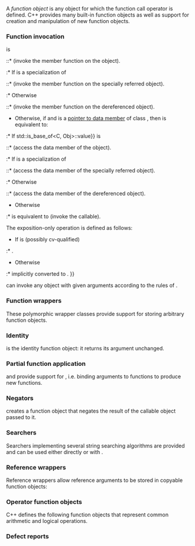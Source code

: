 {{title|Function objects}}
{{cpp/utility/functional/navbar}}

A ''function object'' is any object for which the function call operator is defined.  C++ provides many built-in function objects as well as support for creation and manipulation of new function objects.

===Function invocation===
{{rrev|since=c++11|
The exposition-only operation {{box|{{tti|INVOKE}}{{c/core|(f, arg_0, arg_1, arg_2, ..., arg_N)}}}} is defined as follows:

Let type {{tt|Obj}} be the unqualified type of {{c|arg_0}} (i.e., {{c/core|std::remove_cv&lt;std::remove_reference&lt;decltype(arg_0)&gt;::type&gt;::type}})
* If {{c|f}} is a [[cpp/language/pointer#Pointers to member functions|pointer to member function]] of class {{tt|C}}, then {{box|{{tti|INVOKE}}{{c/core|(f, obj, arg_1, arg_2, ..., arg_N)}}}} is equivalent to:
:* If {{c|std::is_same&lt;C, Obj&gt;::value {{!!}} std::is_base_of&lt;C, Obj&gt;::value}} is {{c|true}}
::* {{c|(obj.*f)(arg_1, arg_2, ..., arg_N)}} (invoke the member function on the object).
:* If {{tt|Obj}} is a specialization of {{lc|std::reference_wrapper}}
::* {{c|(obj.get().*f)(arg_1, arg_2, ..., arg_N)}} (invoke the member function on the specially referred object).
:* Otherwise
::* {{c|((*obj).*f)(arg_1, arg_2, ..., arg_N)}} (invoke the member function on the dereferenced object).
* Otherwise, if {{c|1=N == 0}} and {{c|f}} is a [[cpp/language/pointer#Pointers to data members|pointer to data member]] of class {{tt|C}}, then {{box|{{tti|INVOKE}}{{c/core|(mptr, obj)}}}} is equivalent to:
:* If {{c|std::is_same&lt;C, Obj&gt;::value {{!!}} std::is_base_of&lt;C, Obj&gt;::value}} is {{c|true}}
::* {{c|obj.*mptr}} (access the data member of the object).
:* If {{tt|Obj}} is a specialization of {{lc|std::reference_wrapper}}
::* {{c|obj.get().*mptr}} (access the data member of the specially referred object).
:* Otherwise
::* {{c|(*obj).*mptr}} (access the data member of the dereferenced object).
* Otherwise
:* {{box|{{tti|INVOKE}}{{c/core|(f, arg_0, arg_1, arg_2, ..., arg_N)}}}} is equivalent to {{c|f(arg_0, arg_1, arg_2, ..., arg_N)}} (invoke the callable).


The exposition-only operation {{box|{{tti|INVOKE&lt;R&gt;}}{{c/core|(f, arg_0, arg_1, arg_2, ..., arg_N)}}}} is defined as follows:
* If {{tt|R}} is (possibly cv-qualified) {{c/core|void}}
:* {{box|{{c/core|static_cast&lt;void&gt;(}}{{tti|INVOKE}}{{c/core|(f, arg_0, arg_1, arg_2, ..., arg_N))}}}}.
* Otherwise
:* {{box|{{tti|INVOKE}}{{c/core|(f, arg_0, arg_1, arg_2, ..., arg_N)}}}} implicitly converted to {{tt|R}}.
{{rrev|since=c++23|
Let type {{tt|Actual}} be {{c/core|decltype(}}{{tti|INVOKE}}{{c/core|(f, arg_0, arg_1, arg_2, ..., arg_N))}}
* If {{box|{{ltt|cpp/types/reference_converts_from_temporary|std::reference_converts_from_temporary_v}} {{c/core|&lt;R, Actual&gt;}}}} is {{c|true}}
:* {{box|{{tti|INVOKE&lt;R&gt;}}{{c/core|(f, arg_0, arg_1, arg_2, ..., arg_N)}}}} is ill-formed.
}}
}}


{{tt|std::invoke}}{{rev inl|since=c++23| and {{tt|std::invoke_r}}}} can invoke any {{named req|Callable}} object with given arguments according to the rules of {{tti|INVOKE}}{{rev inl|since=c++23| and {{tti|INVOKE&lt;R&gt;}}}}.

{{dsc begin}}
{{dsc inc|cpp/utility/functional/dsc invoke}}
{{dsc end}}

===Function wrappers===
These polymorphic wrapper classes provide support for storing arbitrary function objects.

{{dsc begin}}
{{dsc inc|cpp/utility/functional/dsc function}}
{{dsc inc|cpp/utility/functional/dsc move_only_function}}
{{dsc inc|cpp/utility/functional/dsc copyable_function}}
{{dsc inc|cpp/utility/functional/dsc function_ref}}
{{dsc inc|cpp/utility/functional/dsc bad_function_call}}
{{dsc inc|cpp/utility/functional/dsc mem_fn}}
{{dsc end}}

===Identity===
{{lc|std::identity}} is the identity function object: it returns its argument unchanged.

{{dsc begin}}
{{dsc inc|cpp/utility/functional/dsc identity}}
{{dsc end}}

===Partial function application===
{{lc|std::bind_front}} and {{lc|std::bind}} provide support for {{enwiki|Partial application|partial function application}}, i.e. binding arguments to functions to produce new functions.

{{dsc begin}}
{{dsc inc|cpp/utility/functional/dsc bind_front}}
{{dsc inc|cpp/utility/functional/dsc bind}}
{{dsc inc|cpp/utility/functional/dsc is_bind_expression}}
{{dsc inc|cpp/utility/functional/dsc is_placeholder}}
{{dsc namespace|std::placeholders}}
{{dsc inc|cpp/utility/functional/dsc placeholders}}
{{dsc end}}

===Negators===
{{lc|std::not_fn}} creates a function object that negates the result of the callable object passed to it.

{{dsc begin}}
{{dsc inc|cpp/utility/functional/dsc not_fn}}
{{dsc end}}

===Searchers===
Searchers implementing several string searching algorithms are provided and can be used either directly or with {{lc|std::search}}.

{{dsc begin}}
{{dsc inc|cpp/utility/functional/dsc default_searcher}}
{{dsc inc|cpp/utility/functional/dsc boyer_moore_searcher}}
{{dsc inc|cpp/utility/functional/dsc boyer_moore_horspool_searcher}}
{{dsc end}}

===Reference wrappers===
Reference wrappers allow reference arguments to be stored in copyable function objects:

{{dsc begin}}
{{dsc inc|cpp/utility/functional/dsc reference_wrapper}}
{{dsc inc|cpp/utility/functional/dsc ref}}
{{dsc inc|cpp/utility/functional/dsc unwrap_reference}}
{{dsc end}}

{{rrev|since=c++14|
===Transparent function objects===
{{ls|cpp/container#Associative containers}}{{rev inl|since=c++20| and {{lsd|cpp/container#Unordered associative containers}}}} provide heterogeneous lookup{{rev inl|since=c++23| and erasure}} operations, but they are only enabled if the supplied function object type {{tt|T}} is ''transparent''{{sep}}: the qualified identifier {{tt|T::is_transparent}} is valid and denotes a type.

All transparent function object types in the standard library defines a nested type {{tt|is_transparent}}. However, user-defined transparent function object types do not need to directly provide {{tt|is_transparent}} as a nested type: it can be defined in a base class, as long as {{tt|T::is_transparent}} satisfies the transparent requirement stated above.
}}

===Operator function objects===
C++ defines the following function objects that represent common arithmetic and logical operations.

{{rrev|since=c++14|
The {{c/core|void}} specializations deduce their parameter types and return types from their arguments, they are all [[#Transparent function objects|transparent]].
}}

{{dsc begin}}
{{dsc h2|Arithmetic operations}}
{{dsc inc|cpp/utility/functional/dsc plus}}
{{dsc inc|cpp/utility/functional/dsc plus void}}
{{dsc inc|cpp/utility/functional/dsc minus}}
{{dsc inc|cpp/utility/functional/dsc minus void}}
{{dsc inc|cpp/utility/functional/dsc multiplies}}
{{dsc inc|cpp/utility/functional/dsc multiplies void}}
{{dsc inc|cpp/utility/functional/dsc divides}}
{{dsc inc|cpp/utility/functional/dsc divides void}}
{{dsc inc|cpp/utility/functional/dsc modulus}}
{{dsc inc|cpp/utility/functional/dsc modulus void}}
{{dsc inc|cpp/utility/functional/dsc negate}}
{{dsc inc|cpp/utility/functional/dsc negate void}}

{{dsc h2|Comparisons}}
{{dsc inc|cpp/utility/functional/dsc equal_to}}
{{dsc inc|cpp/utility/functional/dsc equal_to void}}
{{dsc inc|cpp/utility/functional/dsc not_equal_to}}
{{dsc inc|cpp/utility/functional/dsc not_equal_to void}}
{{dsc inc|cpp/utility/functional/dsc greater}}
{{dsc inc|cpp/utility/functional/dsc greater void}}
{{dsc inc|cpp/utility/functional/dsc less}}
{{dsc inc|cpp/utility/functional/dsc less void}}
{{dsc inc|cpp/utility/functional/dsc greater_equal}}
{{dsc inc|cpp/utility/functional/dsc greater_equal void}}
{{dsc inc|cpp/utility/functional/dsc less_equal}}
{{dsc inc|cpp/utility/functional/dsc less_equal void}}

{{dsc h2|Logical operations}}
{{dsc inc|cpp/utility/functional/dsc logical_and}}
{{dsc inc|cpp/utility/functional/dsc logical_and void}}
{{dsc inc|cpp/utility/functional/dsc logical_or}}
{{dsc inc|cpp/utility/functional/dsc logical_or void}}
{{dsc inc|cpp/utility/functional/dsc logical_not}}
{{dsc inc|cpp/utility/functional/dsc logical_not void}}

{{dsc h2|Bitwise operations}}
{{dsc inc|cpp/utility/functional/dsc bit_and}}
{{dsc inc|cpp/utility/functional/dsc bit_and void}}
{{dsc inc|cpp/utility/functional/dsc bit_or}}
{{dsc inc|cpp/utility/functional/dsc bit_or void}}
{{dsc inc|cpp/utility/functional/dsc bit_xor}}
{{dsc inc|cpp/utility/functional/dsc bit_xor void}}
{{dsc inc|cpp/utility/functional/dsc bit_not}}
{{dsc inc|cpp/utility/functional/dsc bit_not void}}
{{dsc end}}


{{rrev|since=c++20|
===Constrained comparison function objects===
The following comparison function objects are [[cpp/language/constraints|constrained]].
* The equality operators ({{tt|ranges::equal_to}} and {{tt|ranges::not_equal_to}}) require the types of the arguments to satisfy {{lconcept|equality_comparable_with}}.
* The relational operators ({{tt|ranges::less}}, {{tt|ranges::greater}}, {{tt|ranges::less_equal}}, and {{tt|ranges::greater_equal}}) require the types of the arguments to satisfy {{lconcept|totally_ordered_with}}.
* The three-way comparison operator ({{tt|compare_three_way}}) requires the type to model {{lconcept|three_way_comparable_with}}.

All these function objects are [[#Transparent function objects|transparent]].

{{dsc begin}}
{{dsc inc|cpp/utility/functional/ranges/dsc equal_to}}
{{dsc inc|cpp/utility/functional/ranges/dsc not_equal_to}}
{{dsc inc|cpp/utility/functional/ranges/dsc less}}
{{dsc inc|cpp/utility/functional/ranges/dsc greater}}
{{dsc inc|cpp/utility/functional/ranges/dsc less_equal}}
{{dsc inc|cpp/utility/functional/ranges/dsc greater_equal}}
{{dsc inc|cpp/utility/compare/dsc compare_three_way}}
{{dsc end}}
}}


{{rrev|since=c++26|
===Helper items===
Following exposition-only items are used for several components in the standard library but they are not part of the interface of the standard library.

{{dcl begin}}
{{dcla|num=1|anchor=callable|expos=yes|1=
template&lt; class Fn, class... Args &gt;
concept /*callable*/ =
    requires (Fn&amp;&amp; fn, Args&amp;&amp;... args) {
        std::forward&lt;Fn&gt;(fn)(std::forward&lt;Args&gt;(args)...);
    };
}}
{{dcla|num=2|anchor=nothrow-callable|expos=yes|1=
template&lt; class Fn, class... Args &gt;
concept /*nothrow-callable*/ =
    /*callable*/&lt;Fn, Args...&gt; &amp;&amp;
    requires (Fn&amp;&amp; fn, Args&amp;&amp;... args) {
        { std::forward&lt;Fn&gt;(fn)(std::forward&lt;Args&gt;(args)...) } noexcept;
    };
}}
{{dcla|num=3|anchor=call-result-t|expos=yes|1=
template&lt; class Fn, class... Args &gt;
using /*call-result-t*/ = decltype(std::declval&lt;Fn&gt;()(std::declval&lt;Args&gt;()...));
}}
{{dcla|num=4|anchor=decayed-typeof|expos=yes|1=
template&lt; const auto&amp; T &gt;
using /*decayed-typeof*/ = decltype(auto(T));
}}
{{dcl end}}
}}


{{rrev|until=c++20|
===Old binders and adaptors===
Several utilities that provided early functional support are deprecated and removed:

{{dsc begin}}
{{dsc h2|Base}}
{{dsc inc|cpp/utility/functional/dsc unary_function}}
{{dsc inc|cpp/utility/functional/dsc binary_function}}

{{dsc h2|Binders}}
{{dsc inc|cpp/utility/functional/dsc binder12}}
{{dsc inc|cpp/utility/functional/dsc bind12}}

{{dsc h2|Function adaptors}}
{{dsc inc|cpp/utility/functional/dsc pointer_to_unary_function}}
{{dsc inc|cpp/utility/functional/dsc pointer_to_binary_function}}
{{dsc inc|cpp/utility/functional/dsc ptr_fun}}
{{dsc inc|cpp/utility/functional/dsc mem_fun_t}}
{{dsc inc|cpp/utility/functional/dsc mem_fun}}
{{dsc inc|cpp/utility/functional/dsc mem_fun_ref_t}}
{{dsc inc|cpp/utility/functional/dsc mem_fun_ref}}
{{dsc inc|cpp/utility/functional/dsc unary_negate}}
{{dsc inc|cpp/utility/functional/dsc binary_negate}}
{{dsc inc|cpp/utility/functional/dsc not1}}
{{dsc inc|cpp/utility/functional/dsc not2}}
{{dsc end}}
}}

===Defect reports===
{{dr list begin}}
{{dr list item|wg=lwg|dr=185|std=C++98|before=using function objects improved the program efficiency|after=removed the claim}}
{{dr list item|wg=lwg|dr=660|std=C++98|before=function objects for bitwise operations are missing|after=added}}
{{dr list item|wg=lwg|dr=2149|std=C++98|before=function objects taking one or two arguments were required to&lt;br&gt;provide nested types to denote the argument and result types|after=not required}}
{{dr list item|wg=lwg|dr=2219|std=C++11|before={{tti|INVOKE}} did not handle {{lc|std::reference_wrapper}} correctly|after=handles correctly}}
{{dr list item|wg=lwg|dr=2420|std=C++11|before={{tti|INVOKE&lt;R&gt;}} did not discard the return value if {{tt|R}} is {{c/core|void}}|after=discards the return value in this case}}
{{dr list item|wg=lwg|dr=2926|paper=P0604R0|std=C++11|before=the syntax of the {{tti|INVOKE}} operation with a return&lt;br&gt;type {{tt|R}} was {{box|{{tti|INVOKE}}{{c/core|(f, t1, t2, ..., tN, R)}}}}|after=changed to&lt;br&gt;{{box|{{tti|INVOKE&lt;R&gt;}}{{c/core|(f, t1, t2, ..., tN)}}}}}}
{{dr list item|wg=lwg|dr=3655|std=C++11|before={{tti|INVOKE}} did not handle unions correctly&lt;br&gt;due to the resolution of {{lwg|2219}}|after=handles correctly}}
{{dr list end}}

{{langlinks|de|es|fr|it|ja|pt|ru|zh}}